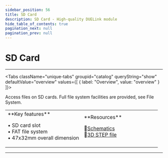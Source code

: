 ```yaml
---
sidebar_position: 56
title: SD Card
description: SD Card - High-quality DUELink module
hide_table_of_contents: true
pagination_next: null
pagination_prev: null
---
```



# SD Card

<ImageSection 
  product="stsdcard-b"
  tagline="SD Card Module"
/>

---

<Tabs className="unique-tabs" groupid="catalog" queryString="show" defaultValue="overview"
  values={[
    {
        label: "Overview",
        value: "overview"
    }
]}>

<TabItem value="overview">

Access files on SD cards. Full file system facilities are provided, see File System.

<table><td width='50%'>
**Key features**

• SD card slot<br/>
• FAT file system<br/>
• 47x32mm overall dimension<br/>

</td><td width='50%'>
**Resources**
 
📄[Schematics](/sch/gdl-stsdcard-b.pdf)<br/>
🔩[3D STEP file](/3d/gdl-stsdcard-b.step)<br/>
</td></table>

</TabItem>



</Tabs>

---

<OrderSection
    product="DUELink SD Card"
    partnumber="GDL-STSDCARD-B"
    price="$0.00"
/>
